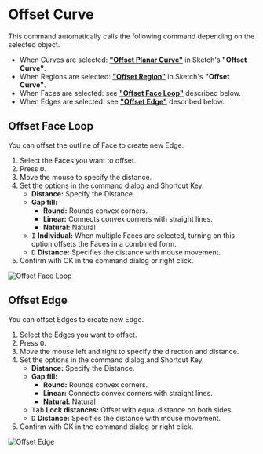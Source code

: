 
# Offset Curve

<Reference shortcut="O" command="Offset Curve" button="Right of Command Bar" />

This command automatically calls the following command depending on the selected object.

- When Curves are selected: [**"Offset Planar Curve"**](../sketch/offset-curve#offset-planar-curve) in Sketch's **"Offset Curve"**.
- When Regions are selected: [**"Offset Region"**](../sketch/offset-curve#offset-region) in Sketch's **"Offset Curve"**.
- When Faces are selected: see [**"Offset Face Loop"**](#offset-face-loop) described below.
- When Edges are selected: see [**"Offset Edge"**](#offset-edge) described below.

## Offset Face Loop

You can offset the outline of Face to create new Edge.

1. Select the Faces you want to offset.
2. Press <kbd>O</kbd>.
3. Move the mouse to specify the distance.
4. Set the options in the command dialog and Shortcut Key.
    - **Distance:** Specify the Distance.
    - **Gap fill:**
        - **Round:** Rounds convex corners.
        - **Linear:** Connects convex corners with straight lines.
        - **Natural:** Natural
    - <kbd>I</kbd> **Individual:** When multiple Faces are selected, turning on this option offsets the Faces in a combined form.
    - <kbd>D</kbd> **Distance:** Specifies the distance with mouse movement.
5. Confirm with OK in the command dialog or right click.

![Offset Face Loop](/img/offset-face-loop.gif)

## Offset Edge

You can offset Edges to create new Edge.

1. Select the Edges you want to offset.
2. Press <kbd>O</kbd>.
3. Move the mouse left and right to specify the direction and distance.
4. Set the options in the command dialog and Shortcut Key.
    - **Distance:** Specify the Distance.
    - **Gap fill:**
        - **Round:** Rounds convex corners.
        - **Linear:** Connects convex corners with straight lines.
        - **Natural:** Natural
    - <kbd>Tab</kbd> **Lock distances:** Offset with equal distance on both sides.
    - <kbd>D</kbd> **Distance:** Specifies the distance with mouse movement.
5. Confirm with OK in the command dialog or right click.

![Offset Edge](/img/offset-edge.gif)